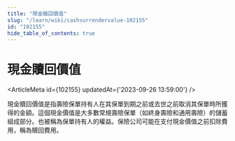 ```yaml
---
title: "現金贖回價值"
slug: "/learn/wiki/cashsurrendervalue-102155"
id: "102155"
hide_table_of_contents: true
---
```



# 現金贖回價值

<ArticleMeta id={102155} updatedAt={'2023-09-26 13:59:00'} />
<div className='border-solid border-b border-t-0 my-4 border-[var(--ifm-color-gray-300)]' />

現金贖回價值是指壽險保單持有人在其保單到期之前或去世之前取消其保單時所獲得的金額。這個現金價值是大多數常規壽險保單（如終身壽險和通用壽險）的儲蓄組成部分。也被稱為保單持有人的權益。保險公司可能在支付現金價值之前扣除費用，稱為贖回費用。
